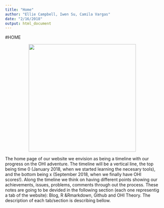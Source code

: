 ```yaml
---
title: "Home"
author: "Ellie Campbell, Iwen Su, Camila Vargas"
date: "2/16/2018"
output: html_document
---
```

#HOME

<center><img src="images/timeline.png" width="350px"></center>  

The home page of our website we envision as being a timeline with our progress on the OHI adventure. The timeline will be a vertical line, the top being time 0 (January 2018, when we started learning the necesary tools), and the bottom being x (September 2018, when we finally have OHI scores!). Along the timeline we think on having different points showing our achievements, issues, problems, comments through out the process. These notes are going to be devided in the following section (each one representig a tab of the website): Blog, R &Rmarkdown, Github and OHI Theory. The description of each tab/section is describing bellow.